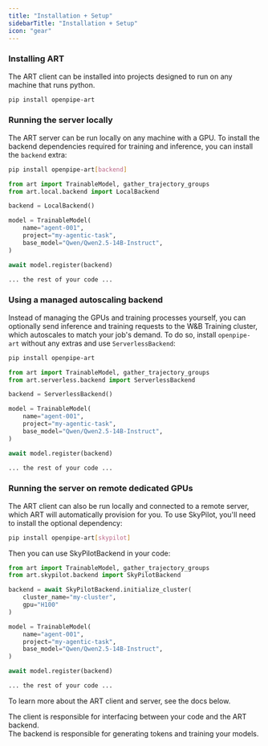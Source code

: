 ```yaml
---
title: "Installation + Setup"
sidebarTitle: "Installation + Setup"
icon: "gear"
---
```


### Installing ART

The ART client can be installed into projects designed to run on any machine that runs python.

```bash
pip install openpipe-art
```

### Running the server locally

The ART server can be run locally on any machine with a GPU. To install the backend dependencies required for training and inference, you can install the `backend` extra:

```bash
pip install openpipe-art[backend]
```



```python
from art import TrainableModel, gather_trajectory_groups
from art.local.backend import LocalBackend

backend = LocalBackend()

model = TrainableModel(
    name="agent-001",
    project="my-agentic-task",
    base_model="Qwen/Qwen2.5-14B-Instruct",
)

await model.register(backend)

... the rest of your code ...
```

### Using a managed autoscaling backend

Instead of managing the GPUs and training processes yourself, you can optionally send inference and training requests to the W&B Training cluster, which autoscales to match your job's demand. To do so, install `openpipe-art` without any extras and use `ServerlessBackend`:

```bash
pip install openpipe-art
```


```python
from art import TrainableModel, gather_trajectory_groups
from art.serverless.backend import ServerlessBackend

backend = ServerlessBackend()

model = TrainableModel(
    name="agent-001",
    project="my-agentic-task",
    base_model="Qwen/Qwen2.5-14B-Instruct",
)

await model.register(backend)

... the rest of your code ...
```

### Running the server on remote dedicated GPUs

The ART client can also be run locally and connected to a remote server, which ART will automatically provision for you. To use SkyPilot, you'll need to install the optional dependency:

```bash
pip install openpipe-art[skypilot]
```

Then you can use SkyPilotBackend in your code:

```python
from art import TrainableModel, gather_trajectory_groups
from art.skypilot.backend import SkyPilotBackend

backend = await SkyPilotBackend.initialize_cluster(
    cluster_name="my-cluster",
    gpu="H100"
)

model = TrainableModel(
    name="agent-001",
    project="my-agentic-task",
    base_model="Qwen/Qwen2.5-14B-Instruct",
)

await model.register(backend)

... the rest of your code ...
```

To learn more about the ART client and server, see the docs below.

<div className="cards-container">
  <div className="card-wrapper">
    <Card
      title="ART Client"
      icon="laptop-code"
      href="/fundamentals/art-client"
      horizontal={true}
      arrow={true}
    >
      The client is responsible for interfacing between your code and the ART
      backend.
    </Card>
  </div>
  <div className="card-wrapper">
    <Card
      title="ART Backend"
      icon="server"
      href="/fundamentals/art-backend"
      horizontal={true}
      arrow={true}
    >
      The backend is responsible for generating tokens and training your models.
    </Card>
  </div>
</div>

